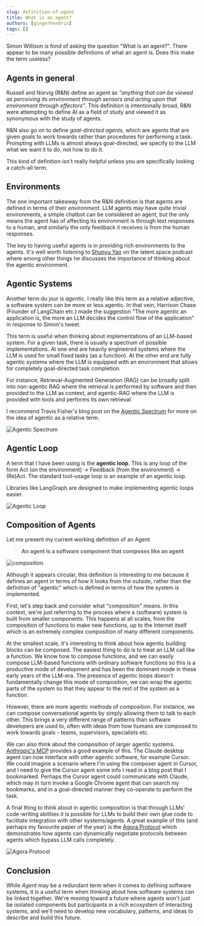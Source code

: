 ```yaml
---
slug: definition-of-agent
title: What is an agent?
authors: [gingerhendrix]
tags: []
---
```


Simon Willison is fond of asking the question "What is an agent?". There appear to be many possible definitions of what an agent is.  Does this make the term useless?

<!-- truncate -->

<Tweet id="1843290729260703801" />

## Agents in general

Russell and Norvig (R&N) define an agent as *"anything that can be viewed as perceiving its environment through sensors and acting upon that environment through effectors"*.  This definition is intentionally broad, R&N were attempting to define AI as a field of study and viewed it as synonymous with the study of agents.

R&N also go on to define *goal-directed agents*, which are agents that are given goals to work towards rather than procedures for performing a task.  Prompting with LLMs is almost always goal-directed, we specify to the LLM what we want it to do, not how to do it.

This kind of definition isn't really helpful unless you are specifically looking a catch-all term.

## Environments

The one important takeaway from the R&N definition is that agents are defined in terms of their *environment*.  LLM agents may have quite trivial environments, a simple chatbot can be considered an agent, but the only means the agent has of affecting its environment is through text responses to a human, and similarly the only feedback it receives is from the human responses.

The key to having useful agents is in providing rich environments to the agents. It's well worth listening to [Shunyu Yao](https://www.latent.space/p/shunyu) on the latent.space podcast where among other things he discusses the importance of thinking about the agentic environment.

## Agentic Systems

Another term du jour is *agentic*. I really like this term as a relative adjective, a software system can be more or less agentic.  In that vein, Harrison Chase (Founder of LangChain etc.) made the suggestion "The more agentic an application is, the more an LLM decides the control flow of the application" in response to Simon's tweet.

<Tweet id="1843292549521473957" />

This term is useful when thinking about implementations of an LLM-based system. For a given task, there is usually a spectrum of possible implementations. At one end are heavily engineered systems where the LLM is used for small fixed tasks (as a function). At the other end are fully agentic systems where the LLM is equipped with an environment that allows for completely goal-directed task completion.

For instance, Retrieval-Augmented Generation (RAG) can be broadly split into non-agentic RAG where the retrieval is performed by software and then provided to the LLM as context, and agentic-RAG where the LLM is provided with tools and performs its own retrieval.

I recommend Travis Fisher's blog post on the [Agentic Spectrum](https://transitivebullsh.it/agentic-spectrum) for more on the idea of agentic as a relative term.

![Agentic Spectrum](./2024-11-27/agentic_spectrum.avif)


## Agentic Loop

A term that I have been using is the **agentic loop**.  This is any loop of the form Act (on the environment) -> Feedback (from the environment) -> (Re)Act. The standard tool-usage loop is an example of an agentic loop.

Libraries like LangGraph are designed to make implementing agentic loops easier.

![Agentic Loop](./2024-11-27/agentic_loop.png)


## Composition of Agents

Let me present my current working definition of an Agent

> **An agent is a software component that composes like an agent**

![composition](./2024-11-27/composition.png)

Although it appears circular, this definition is interesting to me because it defines an agent in terms of how it looks from the outside, rather than the definition of "agentic" which is defined in terms of how the system is implemented.

First, let's step back and consider what "composition" means. In this context, we're just referring to the process where a (software) system is built from smaller components.  This happens at all scales, from the composition of functions to make new functions, up to the Internet itself which is an extremely complex composition of many different components.

At the smallest scale, it's interesting to think about how agentic building blocks can be composed.  The easiest thing to do is to treat an LLM call like a function. We know how to compose functions, and we can easily compose LLM-based functions with ordinary software functions so this is a productive mode of development and has been the dominant mode in these early years of the LLM-era.  The presence of agentic loops doesn't fundamentally change this mode of composition, we can wrap the agentic parts of the system so that they appear to the rest of the system as a function.

However, there are more agentic methods of composition.  For instance, we can compose conversational agents by simply allowing them to talk to each other. This brings a very different range of patterns than software developers are used to, often with ideas from how humans are composed to work towards goals - teams, supervisors, specialists etc.

We can also think about the composition of larger agentic systems. [Anthropic's MCP](https://modelcontextprotocol.io/) provides a good example of this.  The Claude desktop agent can now interface with other agentic software, for example Cursor. We could imagine a scenario where I'm using the composer agent in Cursor, and I need to give the Cursor agent some info I read in a blog post that I bookmarked.  Perhaps the Cursor agent could communicate with Claude, which may in turn invoke a Google Chrome agent that can search my bookmarks, and in a goal-directed manner they co-operate to perform the task.

A final thing to think about in agentic composition is that through LLMs' code-writing abilities it is possible for LLMs to build their own glue code to facilitate integration with other systems/agents. A great example of this (and perhaps my favourite paper of the year) is the [Agora Protocol](https://agoraprotocol.org/) which demonstrates how agents can dynamically negotiate protocols between agents which bypass LLM calls completely.

![Agora Protocol](./2024-11-27/agora.png)

## Conclusion

While *Agent* may be a redundant term when it comes to defining software systems, it is a useful term when thinking about how software systems can be linked together. We're moving toward a future where agents won't just be isolated components but participants in a rich ecosystem of interacting systems, and we'll need to develop new vocabulary, patterns, and ideas to describe and build this future.
